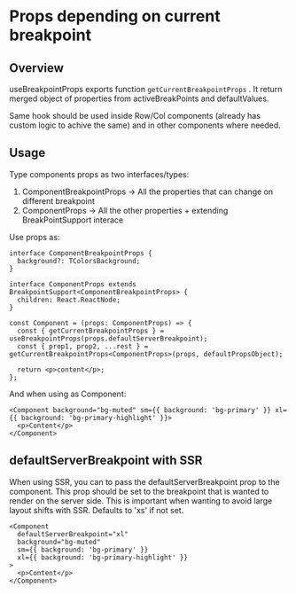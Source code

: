 
<Meta name="useBreakpointProps" title="helpers/useBreakpointProps" />

# Props depending on current breakpoint

## Overview

useBreakpointProps exports function `getCurrentBreakpointProps` . It return merged object of properties from activeBreakPoints and defaultValues.

Same hook should be used inside Row/Col components (already has custom logic to achive the same) and in other components where needed.

## Usage

Type components props as two interfaces/types:

1. ComponentBreakpointProps -\> All the properties that can change on different breakpoint
2. ComponentProps -\> All the other properties + extending BreakPointSupport interace

Use props as:

```tsx
interface ComponentBreakpointProps {
  background?: TColorsBackground;
}

interface ComponentProps extends BreakpointSupport<ComponentBreakpointProps> {
  children: React.ReactNode;
}

const Component = (props: ComponentProps) => {
  const { getCurrentBreakpointProps } = useBreakpointProps(props.defaultServerBreakpoint);
  const { prop1, prop2, ...rest } = getCurrentBreakpointProps<ComponentProps>(props, defaultPropsObject);

  return <p>content</p>;
};
```

And when using as Component:

```tsx
<Component background="bg-muted" sm={{ background: 'bg-primary' }} xl={{ background: 'bg-primary-highlight' }}>
  <p>Content</p>
</Component>
```

## defaultServerBreakpoint with SSR

When using SSR, you can to pass the defaultServerBreakpoint prop to the component.
This prop should be set to the breakpoint that is wanted to render on the server side.
This is important when wanting to avoid large layout shifts with SSR.
Defaults to 'xs' if not set.

```tsx
<Component
  defaultServerBreakpoint="xl"
  background="bg-muted"
  sm={{ background: 'bg-primary' }}
  xl={{ background: 'bg-primary-highlight' }}
>
  <p>Content</p>
</Component>
```
